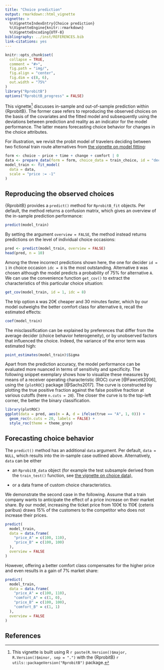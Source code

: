 ```yaml
---
title: "Choice prediction"
output: rmarkdown::html_vignette
vignette: >
  %\VignetteIndexEntry{Choice prediction}
  %\VignetteEngine{knitr::rmarkdown}
  %\VignetteEncoding{UTF-8}
bibliography: ../inst/REFERENCES.bib
link-citations: yes  
---
```


```r
knitr::opts_chunk$set(
  collapse = TRUE,
  comment = "#>",
  fig.path = "img/",
  fig.align = "center",
  fig.dim = c(8, 6),
  out.width = "75%"
)
library("RprobitB")
options("RprobitB_progress" = FALSE)
```

This vignette^[This vignette is built using R `r paste(R.Version()$major, R.Version()$minor, sep = ".")` with the {RprobitB} `r utils::packageVersion("RprobitB")` package.] discusses in-sample and out-of-sample prediction within {RprobitB}. The former case refers to reproducing the observed choices on the basis of the covariates and the fitted model and subsequently using the deviations between prediction and reality as an indicator for the model performance. The latter means forecasting choice behavior for changes in the choice attributes.

For illustration, we revisit the probit model of travelers deciding between two fictional train route alternatives from [the vignette on model fitting](https://loelschlaeger.de/RprobitB/articles/v03_model_fitting.html):

```r
form <- choice ~ price + time + change + comfort | 0
data <- prepare_data(form = form, choice_data = train_choice, id = "deciderID", idc = "occasionID")
model_train <- fit_model(
  data = data,
  scale = "price := -1"
)
```

## Reproducing the observed choices

{RprobitB} provides a `predict()` method for `RprobitB_fit` objects. Per default, the method returns a confusion matrix, which gives an overview of the in-sample prediction performance:

```r
predict(model_train)
```

By setting the argument `overview = FALSE`, the method instead returns predictions on the level of individual choice occasions:

```r
pred <- predict(model_train, overview = FALSE)
head(pred, n = 10)
```

Among the three incorrect predictions shown here, the one for decider `id = 1` in choice occasion `idc = 8` is the most outstanding. Alternative `B` was chosen although the model predicts a probability of 75\% for alternative `A`. We can use the convenience function `get_cov()` to extract the characteristics of this particular choice situation:

```r
get_cov(model_train, id = 1, idc = 8)
```

The trip option `A` was 20€ cheaper and 30 minutes faster, which by our model outweighs the better comfort class for alternative `B`, recall the estimated effects:

```r
coef(model_train)
```

The misclassification can be explained by preferences that differ from the average decider (choice behavior heterogeneity), or by unobserved factors that influenced the choice. Indeed, the variance of the error term was estimated high:

```r
point_estimates(model_train)$Sigma
```

Apart from the prediction accuracy, the model performance can be evaluated more nuanced in terms of sensitivity and specificity. The following snippet exemplary shows how to visualize these measures by means of a receiver operating characteristic (ROC) curve [@Fawcett2006], using the `{plotROC}` package [@Sachs2017]. The curve is constructed by plotting the true positive fraction against the false positive fraction at various cutoffs (here `n.cuts = 20`). The closer the curve is to the top-left corner, the better the binary classification.

```r
library(plotROC)
ggplot(data = pred, aes(m = A, d = ifelse(true == "A", 1, 0))) +
  geom_roc(n.cuts = 20, labels = FALSE) +
  style_roc(theme = theme_grey)
```


## Forecasting choice behavior

The `predict()` method has an additional `data` argument. Per default, `data = NULL`, which results into the in-sample case outlined above. Alternatively, `data` can be either

- an `RprobitB_data` object (for example the test subsample derived from the `train_test()` function, see [the vignette on choice data](https://loelschlaeger.de/RprobitB/articles/v02_choice_data.html)),

- or a data frame of custom choice characteristics. 

We demonstrate the second case in the following. Assume that a train company wants to anticipate the effect of a price increase on their market share. By our model, increasing the ticket price from 100€ to 110€ (ceteris paribus) draws 15\% of the customers to the competitor who does not increase their prices.

```r
predict(
  model_train,
  data = data.frame(
    "price_A" = c(100, 110),
    "price_B" = c(100, 100)
  ),
  overview = FALSE
)
```

However, offering a better comfort class compensates for the higher price and even results in a gain of 7\% market share:

```r
predict(
  model_train,
  data = data.frame(
    "price_A" = c(100, 110),
    "comfort_A" = c(1, 0),
    "price_B" = c(100, 100),
    "comfort_B" = c(1, 1)
  ),
  overview = FALSE
)
```

## References
